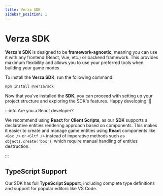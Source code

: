 ```yaml
---
title: Verza SDK
sidebar_position: 1
---
```


# Verza SDK

**Verza's SDK** is designed to be **framework-agnostic**, meaning you can use it with any frontend (React, Vue, etc.) or backend framework. This provides maximum flexibility and allows you to use your preferred tools when building your game modes.

To install the **Verza SDK**, run the following command:

```bash
npm install @verza/sdk
```

Now that you've installed the **SDK**, you can proceed with setting up your project structure and exploring the SDK's features. Happy developing! 🧱

:::info Are you a React developer?

We recommend using **React** for **Client Scripts**, as our **SDK** supports a declarative entities rendering approach based on components. This makes it easier to create and manage game entities using **React** components like `<Box />` or `<Gltf />` instead of imperative methods such as `objects.create('box')`, which require manual handling of entities destruction.

:::

## TypeScript Support

Our SDK has full **TypeScript Support**, including complete type definitions and support for popular editors like VS Code.
